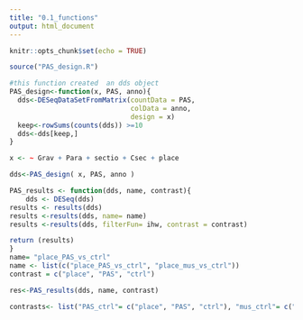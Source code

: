 ```yaml
---
title: "0.1_functions"
output: html_document
---
```


```r
knitr::opts_chunk$set(echo = TRUE)
```

```r
source("PAS_design.R")
```

```r

#this function created  an dds object 
PAS_design<-function(x, PAS, anno){
  dds<-DESeqDataSetFromMatrix(countData = PAS, 
                              colData = anno, 
                              design = x)
  keep<-rowSums(counts(dds)) >=10
  dds<-dds[keep,]
}

x <- ~ Grav + Para + sectio + Csec + place

dds<-PAS_design( x, PAS, anno )
```


```r
PAS_results <- function(dds, name, contrast){
    dds <- DESeq(dds)
results <- results(dds)
results <-results(dds, name= name)
results <-results(dds, filterFun= ihw, contrast = contrast)

return (results)
}
name= "place_PAS_vs_ctrl"
name <- list(c("place_PAS_vs_ctrl", "place_mus_vs_ctrl"))
contrast = c("place", "PAS", "ctrl")

res<-PAS_results(dds, name, contrast)

contrasts<- list("PAS_ctrl"= c("place", "PAS", "ctrl"), "mus_ctrl"= c("place", "mus", "ctrl"))

```

